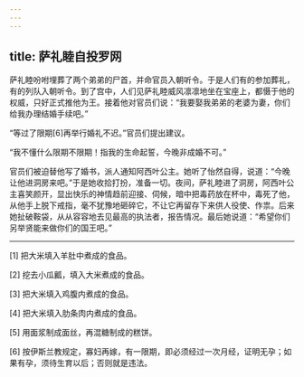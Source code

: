 ```yaml
---
---
---
```

title: 萨礼睦自投罗网
---




萨礼睦吩咐埋葬了两个弟弟的尸首，并命官员入朝听令。于是人们有的参加葬礼，有的列队入朝听令。到了宫中，人们见萨礼睦威风凛凛地坐在宝座上，都慑于他的权威，只好正式推他为王。接着他对官员们说：“我要娶我弟弟的老婆为妻，你们给我办理结婚手续吧。”

“等过了限期[6]再举行婚礼不迟。”官员们提出建议。

“我不懂什么限期不限期！指我的生命起誓，今晚非成婚不可。”

官员们被迫替他写了婚书，派人通知阿西叶公主。她听了怡然自得，说道：“今晚让他进洞房来吧。”于是她收拾打扮，准备一切。夜间，萨礼睦进了洞房，阿西叶公主喜笑颜开，显出快乐的神情趋前迎接、伺候，暗中把毒药放在杯中，毒死了他，从他手上脱下戒指，毫不犹豫地砸碎它，不让它再留存下来供人役使、作祟。后来她扯破鞍袋，从从容容地去见最高的执法者，报告情况。最后她说道：“希望你们另举贤能来做你们的国王吧。”



* * *



[1] 把大米填入羊肚中煮成的食品。

[2] 挖去小瓜瓤，填入大米煮成的食品。

[3] 把大米填入鸡腹内煮成的食品。

[4] 把大米填入肋条肉内煮成的食品。

[5] 用面浆制成面丝，再混糖制成的糕饼。

[6] 按伊斯兰教规定，寡妇再嫁，有一限期，即必须经过一次月经，证明无孕；如果有孕，须待生育以后；否则就是违法。